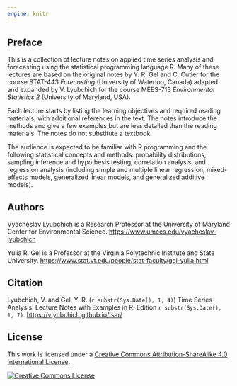 ```yaml
---
engine: knitr
---
```


## Preface {.unnumbered}

This is a collection of lecture notes on applied time series analysis and forecasting using the statistical programming language R. 
Many of these lectures are based on the original notes by Y. R. Gel and C. Cutler for the course STAT-443 *Forecasting* (University of Waterloo, Canada) adapted and expanded by V. Lyubchich for the course MEES-713 *Environmental Statistics 2* (University of Maryland, USA).

Each lecture starts by listing the learning objectives and required reading materials, with additional references in the text. 
The notes introduce the methods and give a few examples but are less detailed than the reading materials. 
The notes do not substitute a textbook.

The audience is expected to be familiar with R programming and the following statistical concepts and methods:
probability distributions, 
sampling inference and hypothesis testing,
correlation analysis, 
and regression analysis (including 
simple and multiple linear regression, 
mixed-effects models, 
generalized linear models, and
generalized additive models).


## Authors {.unnumbered}

Vyacheslav Lyubchich is a Research Professor at the University of Maryland Center for Environmental Science. 
<https://www.umces.edu/vyacheslav-lyubchich>

Yulia R. Gel is a Professor at the Virginia Polytechnic Institute and State University.
<https://www.stat.vt.edu/people/stat-faculty/gel-yulia.html>


## Citation {.unnumbered}

Lyubchich, V. and Gel, Y. R. (`r substr(Sys.Date(), 1, 4)`) Time Series Analysis: Lecture Notes with Examples in R. Edition `r substr(Sys.Date(), 1, 7)`. 
<https://vlyubchich.github.io/tsar/>


## License {.unnumbered}

This work is licensed under a <a rel="license" href="https://creativecommons.org/licenses/by-sa/4.0/">Creative Commons Attribution-ShareAlike 4.0 International License</a>.

<a rel="license" href="https://creativecommons.org/licenses/by-sa/4.0/"><img alt="Creative Commons License" style="border-width:0" src="https://i.creativecommons.org/l/by-sa/4.0/88x31.png" /></a>
